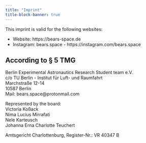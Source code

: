 ---
title: "Imprint"
title-block-banner: true
---

This imprint is valid for the following websites:

* Website: https://bears-space.de
* Instagram: bears.space - https://instagram.com/bears.space


## According to § 5 TMG

Berlin Experimental Astronautics Research Student team e.V.  
c/o TU Berlin - Institut für Luft- und Raumfahrt  
Marchstraße 12-14  
10587 Berlin  
Mail: bears.space@protonmail.com

Represented by the board:  
Victoria Koßack  
Nima Lucius Mirrafati  
Nele Karteusch  
Johanna Erna Charlotte Teuchert  

Amtsgericht Charlottenburg, Register-Nr.: VR 40347 B
